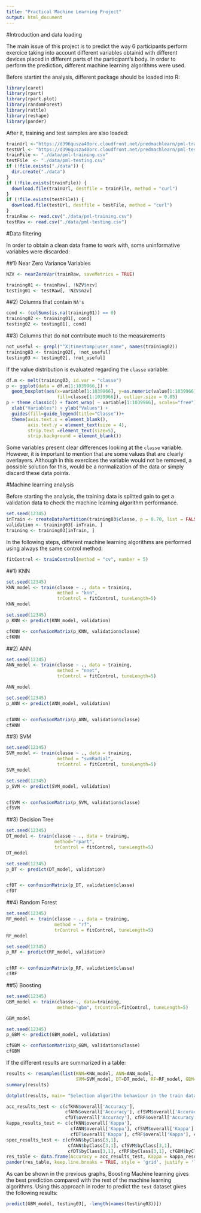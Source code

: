 ```yaml
---
title: "Practical Machine Learning Project"
output: html_document
---
```


#Introduction and data loading

The main issue of this project is to predict the way 6 participants perform exercice taking into account different variables obtainid with different devices placed in different parts of the participant's body. In order to perform the prediction, different machine learning algorithms were used.

Before startint the analysis, different package should be loaded into R:

```r
library(caret)
library(rpart)
library(rpart.plot)
library(randomForest)
library(rattle)
library(reshape)
library(pander)
``` 

After it, training and test samples are also loaded:

```r
trainUrl <-"https://d396qusza40orc.cloudfront.net/predmachlearn/pml-training.csv"
testUrl <- "https://d396qusza40orc.cloudfront.net/predmachlearn/pml-testing.csv"
trainFile <- "./data/pml-training.csv"
testFile  <- "./data/pml-testing.csv"
if (!file.exists("./data")) {
  dir.create("./data")
}
if (!file.exists(trainFile)) {
  download.file(trainUrl, destfile = trainFile, method = "curl")
}
if (!file.exists(testFile)) {
  download.file(testUrl, destfile = testFile, method = "curl")
}
trainRaw <- read.csv("./data/pml-training.csv")
testRaw <- read.csv("./data/pml-testing.csv")
```

#Data filtering 

In order to obtain a clean data frame to work with, some uninformative variables were discarded:

##1) Near Zero Variance Variables 
```r
NZV <- nearZeroVar(trainRaw, saveMetrics = TRUE)

training01 <- trainRaw[, !NZV$nzv]
testing01 <- testRaw[, !NZV$nzv]
```

##2) Columns that contain `NA's`

```r
cond <- (colSums(is.na(training01)) == 0)
training02 <- training01[, cond]
testing02 <- testing01[, cond]
```

##3) Columns that do not contribute much to the measurements 

```r
not_useful <- grepl("^X|timestamp|user_name", names(training02))
training03 <- training02[, !not_useful]
testing03 <- testing02[, !not_useful]
```

If the value distribution is evaluated regarding the `classe` variable:

```r
df.m <- melt(training03, id.var = "classe")
p <- ggplot(data = df.m[1:1039966,]) + 
  geom_boxplot(aes(x=variable[1:1039966], y=as.numeric(value[1:1039966]),
                   fill=classe[1:1039966]), outlier.size = 0.05)
p + theme_classic() + facet_wrap( ~ variable[1:1039966], scales="free") +
  xlab("Variables") + ylab("Values") +
  guides(fill=guide_legend(title="Classe"))+
  theme(axis.text.x = element_blank(),
        axis.text.y = element_text(size = 4),
        strip.text =element_text(size=5),
        strip.background = element_blank())
```

Some variables present clear differences looking at the `classe` variable. However, it is important to mention that are some values that are clearly overlayers. Although in this exercices the variable would not be removed, a possible solution for this, would be a normalization of the data or simply discard these data points. 

#Machine learning analysis

Before starting the analysis, the training data is splitted gain to get a validation data to check the machine learning algorithm performance.


```r
set.seed(12345)
inTrain <- createDataPartition(training03$classe, p = 0.70, list = FALSE)
validation <- training03[-inTrain, ]
training <- training03[inTrain, ]
```

In the following steps, different machine learning algorithms are performed using always the same control method:

```r
fitControl <- trainControl(method = "cv", number = 5)
```


##1) KNN
```r
set.seed(12345)
KNN_model <- train(classe ~ ., data = training, 
                   method = "knn", 
                   trControl = fitControl, tuneLength=5)
KNN_model
```

```r
set.seed(12345)
p_KNN <- predict(KNN_model, validation)

cfKNN <- confusionMatrix(p_KNN, validation$classe)
cfKNN
```


##2) ANN
```r
set.seed(12345)
ANN_model <- train(classe ~ ., data = training, 
                   method = "nnet", 
                   trControl = fitControl, tuneLength=5)
```

```r
ANN_model
```


```r
set.seed(12345)
p_ANN <- predict(ANN_model, validation)


cfANN <- confusionMatrix(p_ANN, validation$classe)
cfANN
```


##3) SVM
```r
set.seed(12345)
SVM_model <- train(classe ~ ., data = training, 
                   method = "svmRadial", 
                   trControl = fitControl, tuneLength=5)
SVM_model
```

```r
set.seed(12345)
p_SVM <- predict(SVM_model, validation)


cfSVM <- confusionMatrix(p_SVM, validation$classe)
cfSVM
```

##3) Decision Tree
```r
set.seed(12345)
DT_model <- train(classe ~ ., data = training, 
                  method="rpart", 
                  trControl = fitControl, tuneLength=5)
DT_model
```

```r
set.seed(12345)
p_DT <- predict(DT_model, validation)


cfDT <- confusionMatrix(p_DT, validation$classe)
cfDT
```

##4) Random Forest
```r
set.seed(12345)
RF_model <- train(classe ~ ., data = training, 
                  method = "rf", 
                  trControl = fitControl, tuneLength=5)
RF_model
```

```r
set.seed(12345)
p_RF <- predict(RF_model, validation)


cfRF <- confusionMatrix(p_RF, validation$classe)
cfRF
```


##5) Boosting
```r
set.seed(12345)
GBM_model <- train(classe~., data=training, 
                   method="gbm", trControl=fitControl, tuneLength=5)
```

```r
GBM_model
```

```r
set.seed(12345)
p_GBM <- predict(GBM_model, validation)

cfGBM <- confusionMatrix(p_GBM, validation$classe)
cfGBM
```


If the different results are summarized in a table:

```r
results <- resamples(list(KNN=KNN_model, ANN=ANN_model, 
                          SVM=SVM_model, DT=DT_model, RF=RF_model, GBM=GBM_model))
summary(results)
```


```r
dotplot(results, main= "Selection algorithm behaviour in the train dataset")
```


```r
acc_results_test <- c(cfKNN$overall['Accuracy'], 
                      cfANN$overall['Accuracy'], cfSVM$overall['Accuracy'],
                      cfDT$overall['Accuracy'], cfRF$overall['Accuracy'], cfGBM$overall['Accuracy'])
kappa_results_test <- c(cfKNN$overall['Kappa'], 
                        cfANN$overall['Kappa'], cfSVM$overall['Kappa'],
                        cfDT$overall['Kappa'], cfRF$overall['Kappa'], cfGBM$overall['Kappa'])
spec_results_test <- c(cfKNN$byClass[3,1], 
                       cfANN$byClass[3,1], cfSVM$byClass[3,1],
                       cfDT$byClass[3,1], cfRF$byClass[3,1], cfGBM$byClass[3,1])
res_table <- data.frame(Accuracy = acc_results_test, Kappa = kappa_results_test, Specificity_Classe = spec_results_test, row.names = c("k-Nearest Neighbour", "Artificial Neural Network", "Support Vector Machine", "Decision Tree", "Random Forest", "GBM"))
pander(res_table, keep.line.breaks = TRUE, style = 'grid', justify = 'left')
```


As can be shown in the previous graphs, Boosting Machine learning gives the best prediction compared with the rest of the machine learning algorithms. Using this approach in roder to predict the `test` dataset gives the following results:

```r
predict(GBM_model, testing03[, -length(names(testing03))])
```


